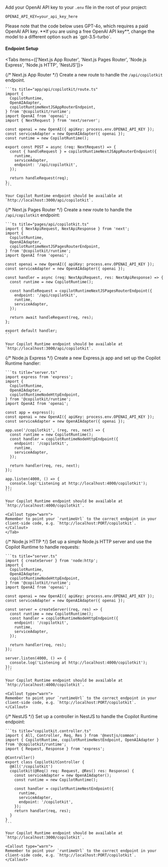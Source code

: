 Add your OpenAI API key to your `.env` file in the root of your project:

```plaintext title=".env"
OPENAI_API_KEY=your_api_key_here
```

<Callout type="warn">
 Please note that the code below uses GPT-4o, which requires a paid OpenAI API key. **If you are using a free OpenAI API key**, change the model to a different option such as `gpt-3.5-turbo`.
</Callout>

#### Endpoint Setup

<Tabs items={['Next.js App Router', 'Next.js Pages Router', 'Node.js Express', 'Node.js HTTP', 'NestJS']}>

  {/* Next.js App Router */}
  <Tab value="Next.js App Router">
    Create a new route to handle the `/api/copilotkit` endpoint.

    ```ts title="app/api/copilotkit/route.ts"
    import {
      CopilotRuntime,
      OpenAIAdapter,
      copilotRuntimeNextJSAppRouterEndpoint,
    } from '@copilotkit/runtime';
    import OpenAI from 'openai';
    import { NextRequest } from 'next/server';

    const openai = new OpenAI({ apiKey: process.env.OPENAI_API_KEY });
    const serviceAdapter = new OpenAIAdapter({ openai });
    const runtime = new CopilotRuntime();

    export const POST = async (req: NextRequest) => {
      const { handleRequest } = copilotRuntimeNextJSAppRouterEndpoint({
        runtime,
        serviceAdapter,
        endpoint: '/api/copilotkit',
      });

      return handleRequest(req);
    };
    ```

    Your Copilot Runtime endpoint should be available at `http://localhost:3000/api/copilotkit`.
  </Tab>

  {/* Next.js Pages Router */}
  <Tab value="Next.js Pages Router">
    Create a new route to handle the `/api/copilotkit` endpoint:

    ```ts title="pages/api/copilotkit.ts"
    import { NextApiRequest, NextApiResponse } from 'next';
    import {
      CopilotRuntime,
      OpenAIAdapter,
      copilotRuntimeNextJSPagesRouterEndpoint,
    } from '@copilotkit/runtime';
    import OpenAI from 'openai';

    const openai = new OpenAI({ apiKey: process.env.OPENAI_API_KEY });
    const serviceAdapter = new OpenAIAdapter({ openai });

    const handler = async (req: NextApiRequest, res: NextApiResponse) => {
      const runtime = new CopilotRuntime();

      const handleRequest = copilotRuntimeNextJSPagesRouterEndpoint({
        endpoint: '/api/copilotkit',
        runtime,
        serviceAdapter,
      });

      return await handleRequest(req, res);
    };

    export default handler;
    ```

    Your Copilot Runtime endpoint should be available at `http://localhost:3000/api/copilotkit`.
  </Tab>

  {/* Node.js Express */}
  <Tab value="Node.js Express">
    Create a new Express.js app and set up the Copilot Runtime handler:

    ```ts title="server.ts"
    import express from 'express';
    import {
      CopilotRuntime,
      OpenAIAdapter,
      copilotRuntimeNodeHttpEndpoint,
    } from '@copilotkit/runtime';
    import OpenAI from 'openai';

    const app = express();
    const openai = new OpenAI({ apiKey: process.env.OPENAI_API_KEY });
    const serviceAdapter = new OpenAIAdapter({ openai });

    app.use('/copilotkit', (req, res, next) => {
      const runtime = new CopilotRuntime();
      const handler = copilotRuntimeNodeHttpEndpoint({
        endpoint: '/copilotkit',
        runtime,
        serviceAdapter,
      });

      return handler(req, res, next);
    });

    app.listen(4000, () => {
      console.log('Listening at http://localhost:4000/copilotkit');
    });
    ```

    Your Copilot Runtime endpoint should be available at `http://localhost:4000/copilotkit`.

    <Callout type="warn">
    Remember to point your `runtimeUrl` to the correct endpoint in your client-side code, e.g. `http://localhost:PORT/copilotkit`.
    </Callout>
    </Tab>

  {/* Node.js HTTP */}
  <Tab value="Node.js HTTP">
    Set up a simple Node.js HTTP server and use the Copilot Runtime to handle requests:

    ```ts title="server.ts"
    import { createServer } from 'node:http';
    import {
      CopilotRuntime,
      OpenAIAdapter,
      copilotRuntimeNodeHttpEndpoint,
    } from '@copilotkit/runtime';
    import OpenAI from 'openai';

    const openai = new OpenAI({ apiKey: process.env.OPENAI_API_KEY });
    const serviceAdapter = new OpenAIAdapter({ openai });

    const server = createServer((req, res) => {
      const runtime = new CopilotRuntime();
      const handler = copilotRuntimeNodeHttpEndpoint({
        endpoint: '/copilotkit',
        runtime,
        serviceAdapter,
      });

      return handler(req, res);
    });

    server.listen(4000, () => {
      console.log('Listening at http://localhost:4000/copilotkit');
    });
    ```

    Your Copilot Runtime endpoint should be available at `http://localhost:4000/copilotkit`.

    <Callout type="warn">
    Remember to point your `runtimeUrl` to the correct endpoint in your client-side code, e.g. `http://localhost:PORT/copilotkit`.
    </Callout>
  </Tab>

  {/* NestJS */}
  <Tab value="NestJS">
    Set up a controller in NestJS to handle the Copilot Runtime endpoint:

    ```ts title="copilotkit.controller.ts"
    import { All, Controller, Req, Res } from '@nestjs/common';
    import { CopilotRuntime, copilotRuntimeNestEndpoint, OpenAIAdapter } from '@copilotkit/runtime';
    import { Request, Response } from 'express';

    @Controller()
    export class CopilotkitController {
      @All('/copilotkit')
      copilotkit(@Req() req: Request, @Res() res: Response) {
        const serviceAdapter = new OpenAIAdapter();
        const runtime = new CopilotRuntime();

        const handler = copilotRuntimeNestEndpoint({
          runtime,
          serviceAdapter,
          endpoint: '/copilotkit',
        });
        return handler(req, res);
      }
    }
    ```

    Your Copilot Runtime endpoint should be available at `http://localhost:3000/copilotkit`.

    <Callout type="warn">
    Remember to point your `runtimeUrl` to the correct endpoint in your client-side code, e.g. `http://localhost:PORT/copilotkit`.
    </Callout>
  </Tab>
</Tabs>



